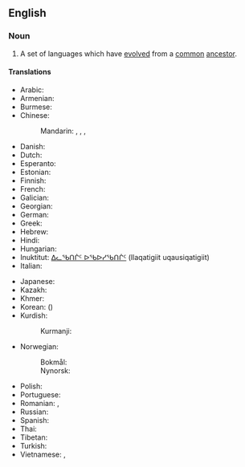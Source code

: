 ==English==
{{wikipedia}}

===Noun===
{{en-noun|language families}}

# {{lb|en|linguistics}} A set of languages which have [[evolved]] from a [[common]] [[ancestor]].

====Translations====
{{trans-top|set of languages}}
* Arabic: {{t-needed|ar}}
* Armenian: {{t+|hy|լեզվաընտանիք|sc=Armn}}
* Burmese: {{t-needed|my}}
* Chinese:
*: Mandarin: {{t+|cmn|語系|sc=Hani}}, {{t+|cmn|语系|tr=yǔxì|sc=Hani}}, {{t+|cmn|語族|sc=Hani}}, {{t+|cmn|语族|tr=yǔzú|sc=Hani}}
* Danish: {{t|da|sprogfamilie|c}}
* Dutch: {{t+|nl|taalfamilie|c}}
* Esperanto: {{t|eo|lingva familio}}
* Estonian: {{t|et|keelkond}}
* Finnish: {{t+|fi|kielikunta}}
* French: {{t|fr|famille de langues|f}}
* Galician: {{t|gl|familia lingüística|f}}
* Georgian: {{t-needed|ka}}
* German: {{t+|de|Sprachfamilie|f}}
* Greek: {{t|el|γλωσσική οικογένεια|f}}
* Hebrew: {{t-needed|he}}
* Hindi: {{t|hi|भाषा-परिवार|m|tr=bhāṣā-parivār}}
* Hungarian: {{t+|hu|nyelvcsalád}}
* Inuktitut: [[ᐃᓚᖃᑎᒌᑦ ᐅᖃᐅᓯᖃᑎᒌᑦ]] (Ilaqatigiit uqausiqatigiit)
* Italian: {{t-needed|it}}
{{trans-mid}}
* Japanese: {{t+|ja|語族|tr=ごぞく, gozoku|sc=Jpan}}
* Kazakh: {{t|kk|тіл ұясы|tr=Cyrl|sc=Cyrl}}
* Khmer: {{t|km|អំបូរភាសា|sc=Khmr|tr=ɑmboo pʰiesaa}}
* Korean: {{t+|ko|어족|tr=eo-jok}} ({{t+|ko|語族}})
* Kurdish:
*: Kurmanji: {{t|kmr|zimanmalbat|f}}
* Norwegian:
*: Bokmål: {{t+|nb|språkfamilie|m}}
*: Nynorsk: {{t|nn|språkfamilie|m}}
* Polish: {{l|pl|rodzina}} {{l|pl|językowy|językowa|g=f}}
* Portuguese: {{t|pt|família linguística|f}}
* Romanian: {{t|ro|familie lingvistică|f}}, {{t|ro|familie de limbi|f}}
* Russian: {{t|ru|языкова́я семья́|f}}
* Spanish: {{t|es|familia lingüística|f}}
* Thai: {{t|th|ตระกูลของภาษา}}
* Tibetan: {{t-needed|bo}}
* Turkish: {{t+|tr|dil ailesi}}
* Vietnamese: {{t+|vi|ngữ hệ}}, {{t|vi|hệ ngôn ngữ}}
{{trans-bottom}}